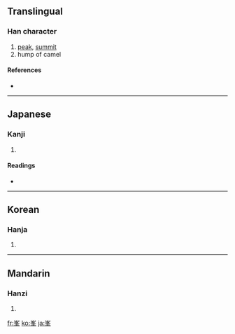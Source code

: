 {{also|峰}}
==Translingual==

===Han character===
{{Han char|rn=46|rad=山|as=07|sn=10|four=|canj=山竹水十 (UHEJ), X山竹水十 (XUHEJ)}}

# [[peak]], [[summit]]
# hump of camel

====References====
* {{Han ref|kx=0311.300|dkj=08093|dj=0611.300|hdz=10775.190|uh=5CEF|ud=23791}}

----

==Japanese==

===Kanji===
{{ja-kanji|grade=|rs=山07}}

# {{defn|Japanese}}

====Readings====
* {{ja-readings|on=[[ほう]] (hō)|kun=[[みね]] (mine)}}

----

==Korean==

===Hanja===
{{ko-hanja|hangeul=봉|rv=bong|mr=pong}}

# {{defn|Korean}}

----

==Mandarin==

===Hanzi===
{{cmn-hanzi|pin=[[fēng]] ([[feng1]])|wg=feng<sup>1</sup>}}

# {{defn|Mandarin}}

[[fr:峯]]
[[ko:峯]]
[[ja:峯]]